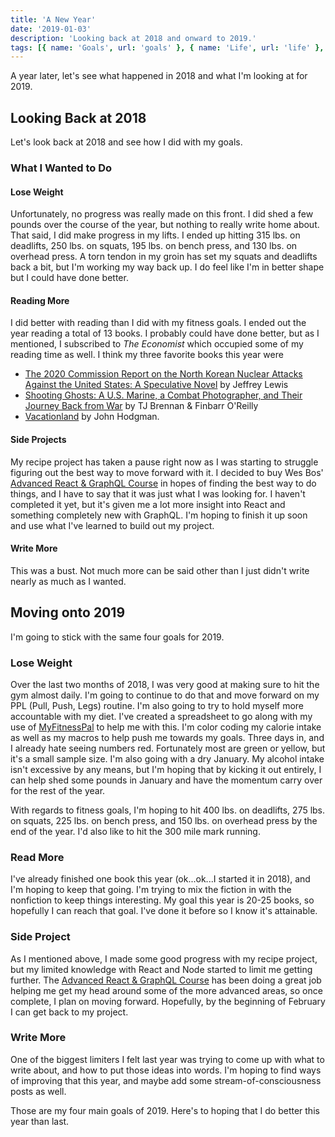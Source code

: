 ```yaml
---
title: 'A New Year'
date: '2019-01-03'
description: 'Looking back at 2018 and onward to 2019.'
tags: [{ name: 'Goals', url: 'goals' }, { name: 'Life', url: 'life' }, { name: 'Yearly Retrospective', url: 'yearly-retrospective' }]
---
```


A year later, let's see what happened in 2018 and what I'm looking at for 2019.

## Looking Back at 2018

Let's look back at 2018 and see how I did with my goals.

### What I Wanted to Do

#### Lose Weight

Unfortunately, no progress was really made on this front. I did shed a few pounds over the course of the year, but nothing to really write home about. That said, I did make progress in my lifts. I ended up hitting 315 lbs. on deadlifts, 250 lbs. on squats, 195 lbs. on bench press, and 130 lbs. on overhead press. A torn tendon in my groin has set my squats and deadlifts back a bit, but I'm working my way back up. I do feel like I'm in better shape but I could have done better.

#### Reading More

I did better with reading than I did with my fitness goals. I ended out the year reading a total of 13 books. I probably could have done better, but as I mentioned, I subscribed to _The Economist_ which occupied some of my reading time as well. I think my three favorite books this year were

-   [The 2020 Commission Report on the North Korean Nuclear Attacks Against the United States: A Speculative Novel](https://www.amazon.com/gp/product/B079VDR6HM) by Jeffrey Lewis
-   [Shooting Ghosts: A U.S. Marine, a Combat Photographer, and Their Journey Back from War](https://www.amazon.com/gp/product/B01N1RRDMH) by TJ Brennan &amp; Finbarr O'Reilly
-   [Vacationland](https://www.amazon.com/gp/product/B06VTV2899) by John Hodgman.

#### Side Projects

My recipe project has taken a pause right now as I was starting to struggle figuring out the best way to move forward with it. I decided to buy Wes Bos' [Advanced React &amp; GraphQL Course](https://advancedreact.com/) in hopes of finding the best way to do things, and I have to say that it was just what I was looking for. I haven't completed it yet, but it's given me a lot more insight into React and something completely new with GraphQL. I'm hoping to finish it up soon and use what I've learned to build out my project.

#### Write More

This was a bust. Not much more can be said other than I just didn't write nearly as much as I wanted.

## Moving onto 2019

I'm going to stick with the same four goals for 2019.

### Lose Weight

Over the last two months of 2018, I was very good at making sure to hit the gym almost daily. I'm going to continue to do that and move forward on my PPL (Pull, Push, Legs) routine. I'm also going to try to hold myself more accountable with my diet. I've created a spreadsheet to go along with my use of [MyFitnessPal](https://www.myfitnesspal.com) to help me with this. I'm color coding my calorie intake as well as my macros to help push me towards my goals. Three days in, and I already hate seeing numbers red. Fortunately most are green or yellow, but it's a small sample size. I'm also going with a dry January. My alcohol intake isn't excessive by any means, but I'm hoping that by kicking it out entirely, I can help shed some pounds in January and have the momentum carry over for the rest of the year.

With regards to fitness goals, I'm hoping to hit 400 lbs. on deadlifts, 275 lbs. on squats, 225 lbs. on bench press, and 150 lbs. on overhead press by the end of the year. I'd also like to hit the 300 mile mark running.

### Read More

I've already finished one book this year (ok...ok...I started it in 2018), and I'm hoping to keep that going. I'm trying to mix the fiction in with the nonfiction to keep things interesting. My goal this year is 20-25 books, so hopefully I can reach that goal. I've done it before so I know it's attainable.

### Side Project

As I mentioned above, I made some good progress with my recipe project, but my limited knowledge with React and Node started to limit me getting further. The [Advanced React &amp; GraphQL Course](https://advancedreact.com/) has been doing a great job helping me get my head around some of the more advanced areas, so once complete, I plan on moving forward. Hopefully, by the beginning of February I can get back to my project.

### Write More

One of the biggest limiters I felt last year was trying to come up with what to write about, and how to put those ideas into words. I'm hoping to find ways of improving that this year, and maybe add some stream-of-consciousness posts as well.

Those are my four main goals of 2019. Here's to hoping that I do better this year than last.
